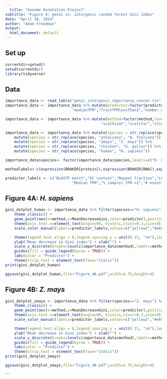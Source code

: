 ```yaml
---
  title: "Genome Annotation Project"
subtitle: "Figure 4: genic vs. intergenic random forest Gini index"
date: "April 10, 2024"
author: "Adam Freedman"
output: 
  html_document: default
---
```

  
## Set up
```r
currentdir=getwd()
setwd(currentdir)
library(tidyverse)
``` 

## Data
```r
importance_data <- read_table("genic_intergenic_importance_concat.tsv")
importance_data <- importance_data %>% mutate(predictor=factor(predictor,levels=c("blastphit","GCcontent","totalrepprop","length","maxTPM",
                              "medianTPM","fractTPMlessThan1","number_exons","Complete","StopCodon","StartCodon","NumInternalStops")))

importance_data <- importance_data %>% mutate(method=factor(method,levels=c("brakerprot","brakerrna","cgpprot","cgprna",
                                           "scalhisat","scalstar","stiehisat","stiestar","maker","toga")))

importance_data <- importance_data %>% mutate(species = str_replace(species, "dmel", "D. melanogaster")) %>%
    mutate(species = str_replace(species, "athaliana", "A. thaliana")) %>%
    mutate(species = str_replace(species, "zmays", "Z. mays")) %>% 
    mutate(species = str_replace(species, "chicken", "G. gallus")) %>%
    mutate(species = str_replace(species, "human", "H. sapiens"))

importance_data$species<- factor(importance_data$species,levels=c("D. melanogaster","G. gallus","H. sapiens","A. thaliana","Z. mays"))

methodlabels<-c(expression(BRAKER[protein]),expression(BRAKER[RNA]),expression(CGP[protein]),expression(CGP[RNA]),expression(Scallop[HISAT2]),expression(Scallop[STAR]),expression(Stringtie[HISAT2]),expression(Stringtie[STAR]),"MAKER","TOGA")

predictor_labels <- c("BLASTP match","GC content","Repeat fraction","Length","Maximum TPM",
                              "Median TPM","% samples TPM <1","# exons","Complete ORF","Stop codon","Start codon","# internal stops")

```

## Figure 4A: *H. sapiens*
```r
gini_dotplot_human <- importance_data %>% filter(species=="H. sapiens") %>% ggplot() + 
    theme_classic() + 
    geom_point(aes(x=method,y=MeanDecreaseGini,color=predictor),position = position_jitter(w = 0.18,h = 0),alpha=0.65,size=1.6) +
    theme(axis.text.x=element_text(angle=90, hjust=1,vjust=0.3,size=9)) +
    scale_color_manual(labels=predictor_labels,values=c("yellow2","#e69f00", "firebrick1","firebrick4", "lightskyblue", "blue","deepskyblue4","gold4","darkorchid3", "magenta","gray70","black")) +

    theme(legend.text.align = 0,legend.spacing.y = unit(0.15, "cm"),legend.key.size= unit(0.5, "cm")) +
    ylab("Mean decrease in Gini index") + xlab("") +
    scale_x_discrete(breaks=levels(importance_data$method),labels=methodlabels) +
    guides(fill = guide_legend(byrow = TRUE)) +
    labs(color = "Predictor") + 
    theme(strip.text = element_text(face="italic"))
print(gini_dotplot_human)

ggsave(gini_dotplot_human,file="Figure_4A.pdf",width=4.75,height=4)
```

## Figure 4B: *Z. mays* 
```r
gini_dotplot_zmays <- importance_data %>% filter(species=="Z. mays") %>% ggplot() + 
    theme_classic() + 
    geom_point(aes(x=method,y=MeanDecreaseGini,color=predictor),position = position_jitter(w = 0.18,h = 0),alpha=0.65,size=1.6) +
    theme(axis.text.x=element_text(angle=90, hjust=1,vjust=0.3,size=9)) +
    scale_color_manual(labels=predictor_labels,values=c("yellow2","#e69f00", "firebrick1","firebrick4", "lightskyblue", "blue","deepskyblue4","gold4","darkorchid3", "magenta","gray70","black")) +

    theme(legend.text.align = 0,legend.spacing.y = unit(0.15, "cm"),legend.key.size= unit(0.5, "cm")) +
    ylab("Mean decrease in Gini index") + xlab("") +
    scale_x_discrete(breaks=levels(importance_data$method),labels=methodlabels) +
    guides(fill = guide_legend(byrow = TRUE)) +
    labs(color = "Predictor") + 
    theme(strip.text = element_text(face="italic"))
print(gini_dotplot_zmays)

ggsave(gini_dotplot_zmays,file="Figure_4B.pdf",width=4.75,height=4)
```

```